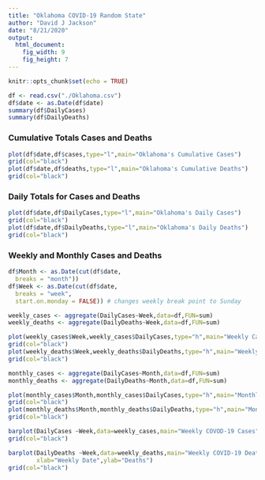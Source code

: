 ```yaml
---
title: "Oklahoma COVID-19 Random State"
author: "David J Jackson"
date: "8/21/2020"
output: 
  html_document: 
    fig_width: 9
    fig_height: 7
---
```


```r
knitr::opts_chunk$set(echo = TRUE)
```
```r
df <- read.csv("./Oklahoma.csv")
df$date <- as.Date(df$date)
summary(df$DailyCases)
summary(df$DailyDeaths)

```

### Cumulative Totals Cases and Deaths

```r
plot(df$date,df$cases,type="l",main="Oklahoma's Cumulative Cases")
grid(col="black")
plot(df$date,df$deaths,type="l",main="Oklahoma's Cumulative Deaths")
grid(col="black")
```

### Daily Totals for Cases and Deaths

```r
plot(df$date,df$DailyCases,type="l",main="Oklahoma's Daily Cases")
grid(col="black")
plot(df$date,df$DailyDeaths,type="l",main="Oklahoma's Daily Deaths")
grid(col="black")
```

### Weekly and Monthly Cases and Deaths

```r
df$Month <- as.Date(cut(df$date,
  breaks = "month"))
df$Week <- as.Date(cut(df$date,
  breaks = "week",
  start.on.monday = FALSE)) # changes weekly break point to Sunday

```
```r
weekly_cases <- aggregate(DailyCases~Week,data=df,FUN=sum)
weekly_deaths <- aggregate(DailyDeaths~Week,data=df,FUN=sum)
```
```r
plot(weekly_cases$Week,weekly_cases$DailyCases,type="h",main="Weekly Cases")
grid(col="black")
plot(weekly_deaths$Week,weekly_deaths$DailyDeaths,type="h",main="Weekly Deaths")
grid(col="black")

```

```r
monthly_cases <- aggregate(DailyCases~Month,data=df,FUN=sum)
monthly_deaths <- aggregate(DailyDeaths~Month,data=df,FUN=sum)
```
```r
plot(monthly_cases$Month,monthly_cases$DailyCases,type="h",main="Monthly Cases")
grid(col="black")
plot(monthly_deaths$Month,monthly_deaths$DailyDeaths,type="h",main="Monthly Deaths")
grid(col="black")

```

```r
barplot(DailyCases ~Week,data=weekly_cases,main="Weekly COVOD-19 Cases",xlab="Weekly Date",ylab="Cases")
grid(col="black")

barplot(DailyDeaths ~Week,data=weekly_deaths,main="Weekly COVID-19 Deaths",
        xlab="Weekly Date",ylab="Deaths")
grid(col="black")
```

